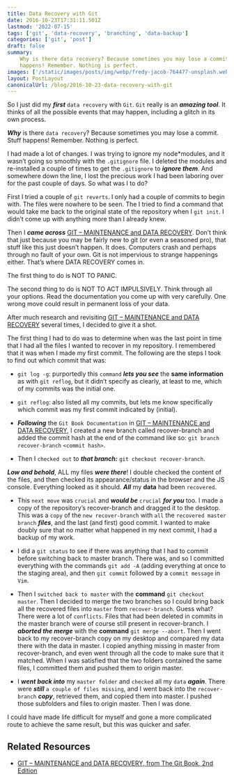 ```yaml
---
title: Data Recovery with Git
date: 2016-10-23T17:31:11.501Z
lastmod: '2022-07-15'
tags: ['git', 'data-recovery', 'branching', 'data-backup']
categories: ['git', 'post']
draft: false
summary:
    Why is there data recovery? Because sometimes you may lose a commit. Stuff
    happens! Remember. Nothing is perfect.
images: ['/static/images/posts/img/webp/fredy-jacob-764477-unsplash.webp']
layout: PostLayout
canonicalUrl: /blog/2016-10-23-data-recovery-with-git
---
```


<Unsplash
	src="/static/images/posts/img/webp/fredy-jacob-764477-unsplash.webp"
	author="Fredy Jacob"
	alt="Data Recovery with Git"
	srcUrl="https://unsplash.com/photos/t0SlmanfFcg"
	authorUrl="https://unsplash.com/@thefredyjacob"
/>

So I just did my **_first_** `data recovery` with `Git`. `Git` really is an
**_amazing tool_**. It thinks of all the possible events that may happen,
including a glitch in its own process.

**_Why_** is there `data recovery`? Because sometimes you may lose a commit.
Stuff happens! Remember. Nothing is perfect.

I had made a lot of changes. I was trying to ignore my node\*modules, and it
wasn’t going so smoothly with the `.gitignore` file. I deleted the modules and
re-installed a couple of times to get the `.gitignore` to **_ignore them_**. And
somewhere down the line, I lost the precious work I had been laboring over for
the past couple of days. So what was I to do?

First I tried a couple of `git reverts`. I only had a couple of commits to begin
with. The files were nowhere to be seen. The I tried to find a command that
would take me back to the original state of the repository when I `git init`. I
didn’t come up with anything more than I already knew.

Then I **_came across_**
[GIT – MAINTENANCE and DATA RECOVERY](https://git-scm.com/book/en/v2/Git-Internals-Maintenance-and-Data-Recovery).
Don’t think that just because you may be fairly new to git (or even a seasoned
pro), that stuff like this just doesn’t happen. It does. Computers crash and
perhaps through no fault of your own. Git is not impervious to strange
happenings either. That’s where DATA RECOVERY comes in.

The first thing to do is NOT TO PANIC.

The second thing to do is NOT TO ACT IMPULSIVELY. Think through all your
options. Read the documentation you come up with very carefully. One wrong move
could result in permanent loss of your data.

After much research and revisiting
[GIT – MAINTENANCE and DATA RECOVERY](https://git-scm.com/book/en/v2/Git-Internals-Maintenance-and-Data-Recovery)
several times, I decided to give it a shot.

The first thing I had to do was to determine when was the last point in time
that I had all the files I wanted to recover in my repository. I remembered that
it was when I made my first commit. The following are the steps I took to find
out which commit that was:

-   `git log -g`: purportedly this `command` **_lets you see_** the **same
    information** as with `git reflog`, but it didn’t specify as clearly, at
    least to me, which of my commits was the initial one.

-   `git reflog`: also listed all my commits, but lets me know specifically
    which commit was my first commit indicated by (initial).

-   **_Following_** the `Git Book Documentation` in
    [GIT – MAINTENANCE and DATA RECOVERY](https://git-scm.com/book/en/v2/Git-Internals-Maintenance-and-Data-Recovery),
    I created a new branch called recover-branch and added the commit hash at
    the end of the command like so: `git branch recover-branch` `<commit hash>`.

-   Then I `checked out` to **_that branch:_** `git checkout recover-branch`.

**_Low and behold_**, ALL my files **_were there_**! I double checked the
content of the files, and then checked its appearance/status in the browser and
the JS console. Everything looked as it should. **_All_** my **data** had been
`recovered`.

-   This `next move` was `crucial` and **_would be_** `crucial` **_for you_**
    too. I made a copy of the repository’s recover-branch and dragged it to the
    desktop. This was a `copy` of the `new recover-branch` with `all` the
    `recovered master branch` **_files_**, and the last (and first) good commit.
    I wanted to make doubly sure that no matter what happened in my next commit,
    I had a backup of my work.

-   I did a `git status` to see if there was anything that I had to commit
    before switching back to master branch. There was, and so I committed
    everything with the commands `git add -A` (adding everything at once to the
    staging area), and then `git commit` followed by a `commit message` in
    `Vim`.

-   Then I `switched back to master` with the **command** `git checkout master`.
    Then I decided to merge the two branches so I could bring back all the
    recovered files into `master` from `recover-branch`. Guess what? There were
    a lot of `conflicts`. Files that had been deleted in commits in the master
    branch were of course still present in recover-branch. I **_aborted the
    merge_** with the **command** `git merge --abort`. Then I went back to my
    recover-branch copy on my desktop and compared my data there with the data
    in master. I copied anything missing in master from recover-branch, and even
    went through all the code to make sure that it matched. When I was satisfied
    that the two folders contained the same files, I committed them and pushed
    them to origin master.

-   I **_went back into_** my `master folder` and `checked` all my `data`
    **_again_**. There were **_still_** `a couple of files missing`, and I went
    back into the `recover-branch` **_copy_**, retrieved them, and copied them
    into master. I pushed those subfolders and files to origin master. Then I
    was done.

I could have made life difficult for myself and gone a more complicated route to
achieve the same result, but this was quicker and safer.

## Related Resources

-   [GIT – MAINTENANCE and DATA RECOVERY, from The Git Book, 2nd Edition](https://git-scm.com/book/en/v2/Git-Internals-Maintenance-and-Data-Recovery)

